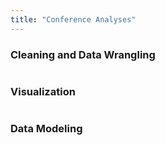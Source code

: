 ```yaml
---
title: "Conference Analyses"
---
```



### Cleaning and Data Wrangling
```r

```


### Visualization
```r

```


### Data Modeling
```r

```


